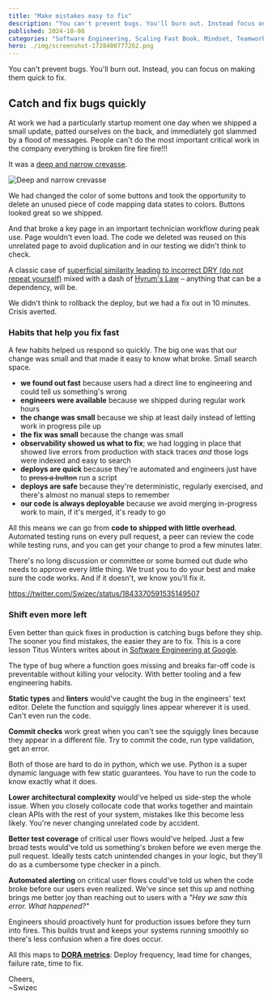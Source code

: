 ```yaml
---
title: "Make mistakes easy to fix"
description: "You can't prevent bugs. You'll burn out. Instead focus on making them quick to fix."
published: 2024-10-08
categories: "Software Engineering, Scaling Fast Book, Mindset, Teamwork, Observability"
hero: ./img/screenshot-1728400777262.png
---
```


You can't prevent bugs. You'll burn out. Instead, you can focus on making them quick to fix.

## Catch and fix bugs quickly

At work we had a particularly startup moment one day when we shipped a small update, patted ourselves on the back, and immediately got slammed by a flood of messages. People can't do the most important critical work in the company everything is broken fire fire fire!!!

It was a [deep and narrow crevasse](https://swizec.com/blog/a-mental-framework-that-helps-you-code-faster/).

![Deep and narrow crevasse](./img/Deep-and-narrow-crevasse-g68f2b.png)

We had changed the color of some buttons and took the opportunity to delete an unused piece of code mapping data states to colors. Buttons looked great so we shipped.

And that broke a key page in an important technician workflow during peak use. Page wouldn't even load. The code we deleted was reused on this unrelated page to avoid duplication and in our testing we didn't think to check.

A classic case of [superficial similarity leading to incorrect DRY (do not repeat yourself)](https://swizec.com/blog/dry-vs-soc-a-difficult-choice/) mixed with a dash of [Hyrum's Law](https://www.hyrumslaw.com) – anything that can be a dependency, will be.

We didn't think to rollback the deploy, but we had a fix out in 10 minutes. Crisis averted.

### Habits that help you fix fast

A few habits helped us respond so quickly. The big one was that our change was small and that made it easy to know what broke. Small search space.

- **we found out fast** because users had a direct line to engineering and could tell us something's wrong
- **engineers were available** because we shipped during regular work hours
- **the change was small** because we ship at least daily instead of letting work in progress pile up
- **the fix was small** because the change was small
- **observability showed us what to fix**; we had logging in place that showed live errors from production with stack traces _and_ those logs were indexed and easy to search
- **deploys are quick** because they're automated and engineers just have to ~~press a button~~ run a script
- **deploys are safe** because they're deterministic, regularly exercised, and there's almost no manual steps to remember
- **our code is always deployable** because we avoid merging in-progress work to main, if it's merged, it's ready to go

All this means we can go from **code to shipped with little overhead**. Automated testing runs on every pull request, a peer can review the code while testing runs, and you can get your change to prod a few minutes later.

There's no long discussion or committee or some burned out dude who needs to approve every little thing. We trust you to do your best and make sure the code works. And if it doesn't, we know you'll fix it.

https://twitter.com/Swizec/status/1843370591535149507

### Shift even more left

Even better than quick fixes in production is catching bugs before they ship. The sooner you find mistakes, the easier they are to fix. This is a core lesson Titus Winters writes about in [Software Engineering at Google](https://swizec.com/blog/what-i-learned-from-software-engineering-at-google/).

The type of bug where a function goes missing and breaks far-off code is preventable without killing your velocity. With better tooling and a few engineering habits.

**Static types** and **linters** would've caught the bug in the engineers' text editor. Delete the function and squiggly lines appear wherever it is used. Can't even run the code.

**Commit checks** work great when you can't see the squiggly lines because they appear in a different file. Try to commit the code, run type validation, get an error.

Both of those are hard to do in python, which we use. Python is a super dynamic language with few static guarantees. You have to run the code to know exactly what it does.

**Lower architectural complexity** would've helped us side-step the whole issue. When you closely collocate code that works together and maintain clean APIs with the rest of your system, mistakes like this become less likely. You're never changing unrelated code by accident.

**Better test coverage** of critical user flows would've helped. Just a few broad tests would've told us something's broken before we even merge the pull request. Ideally tests catch unintended changes in your logic, but they'll do as a cumbersome type checker in a pinch.

**Automated alerting** on critical user flows could've told us when the code broke before our users even realized. We've since set this up and nothing brings me better joy than reaching out to users with a _"Hey we saw this error. What happened?"_

Engineers should proactively hunt for production issues before they turn into fires. This builds trust and keeps your systems running smoothly so there's less confusion when a fire does occur.

All this maps to [**DORA metrics**](https://cloud.google.com/blog/products/devops-sre/using-the-four-keys-to-measure-your-devops-performance): Deploy frequency, lead time for changes, failure rate, time to fix.

Cheers,<br />
\~Swizec
